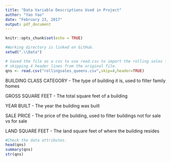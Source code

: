 ```yaml
---
title: "Data Variable Descriptions Used in Project"
author: "Yao Yao"
date: "February 23, 2017"
output: pdf_document
---
```


```r
knitr::opts_chunk$set(echo = TRUE)
```

```r
#Working directory is linked on GitHub.
setwd(".\\Data")

# Saved the file as a csv to use read.csv to import the rolling sales for Queens, 
# skipping 4 header lines from the original file.
qns <- read.csv("rollingsales_queens.csv",skip=4,header=TRUE)
```

BUILDING CLASS CATEGORY - The type of building it is, used to filter family homes

GROSS SQUARE FEET - The total square feet of a building

YEAR BUILT - The year the building was built

SALE PRICE - The price of the building, used to filter buildings not for sale vs for sale

LAND SQUARE FEET - The land square feet of where the building resides

```r
#Check the data attributes.
head(qns)
summary(qns)
str(qns)
```
